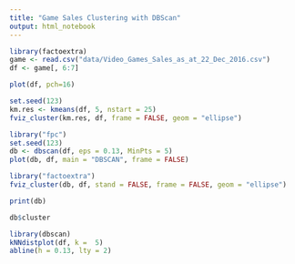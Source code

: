 ---
title: "Game Sales Clustering with DBScan"
output: html_notebook
---
```{r}
library(factoextra)
game <- read.csv("data/Video_Games_Sales_as_at_22_Dec_2016.csv")
df <- game[, 6:7]
```

```{r}
plot(df, pch=16)
```


```{r}
set.seed(123)
km.res <- kmeans(df, 5, nstart = 25)
fviz_cluster(km.res, df, frame = FALSE, geom = "ellipse")
```


```{r}
library("fpc")
set.seed(123)
db <- dbscan(df, eps = 0.13, MinPts = 5)
plot(db, df, main = "DBSCAN", frame = FALSE)
```

```{r}
library("factoextra")
fviz_cluster(db, df, stand = FALSE, frame = FALSE, geom = "ellipse")
```


```{r}
print(db)
```

```{r}
db$cluster
```


```{r}
library(dbscan)
kNNdistplot(df, k =  5)
abline(h = 0.13, lty = 2)
```

